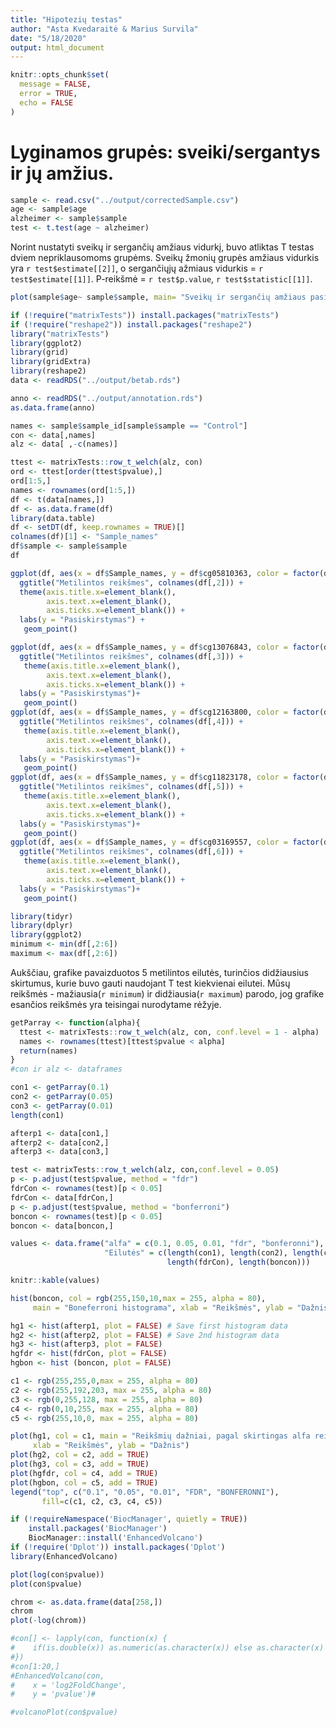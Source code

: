 ```yaml
---
title: "Hipotezių testas"
author: "Asta Kvedaraitė & Marius Survila"
date: "5/18/2020"
output: html_document
---
```


```r
knitr::opts_chunk$set(
  message = FALSE,
  error = TRUE,
  echo = FALSE 
)
```

# Lyginamos grupės: sveiki/sergantys ir jų amžius.
```r
sample <- read.csv("../output/correctedSample.csv")
age <- sample$age
alzheimer <- sample$sample
test <- t.test(age ~ alzheimer)
```
Norint nustatyti sveikų ir sergančių amžiaus vidurkį, buvo atliktas T testas dviem nepriklausomoms grupėms.
Sveikų žmonių grupės amžiaus vidurkis yra `r test$estimate[[2]]`, o sergančiųjų ažmiaus vidurkis = `r test$estimate[[1]]`.
P-reikšmė = `r test$p.value`, `r test$statistic[[1]]`.

```r
plot(sample$age~ sample$sample, main= "Sveikų ir sergančių amžiaus pasiskirstymas", xlab = NA, ylab ="Age")

```


```r
if (!require("matrixTests")) install.packages("matrixTests")
if (!require("reshape2")) install.packages("reshape2")
library("matrixTests")
library(ggplot2)
library(grid)
library(gridExtra)
library(reshape2)
data <- readRDS("../output/betab.rds")

anno <- readRDS("../output/annotation.rds")
as.data.frame(anno)

names <- sample$sample_id[sample$sample == "Control"]
con <- data[,names]
alz <- data[ ,-c(names)]

ttest <- matrixTests::row_t_welch(alz, con)
ord <- ttest[order(ttest$pvalue),]
ord[1:5,]
names <- rownames(ord[1:5,])
df <- t(data[names,])
df <- as.data.frame(df)
library(data.table)
df <- setDT(df, keep.rownames = TRUE)[]
colnames(df)[1] <- "Sample_names"
df$sample <- sample$sample
df


```




```r

ggplot(df, aes(x = df$Sample_names, y = df$cg05810363, color = factor(df$sample))) +
  ggtitle("Metilintos reikšmes", colnames(df[,2])) +
  theme(axis.title.x=element_blank(),
        axis.text.x=element_blank(),
        axis.ticks.x=element_blank()) +
  labs(y = "Pasiskirstymas") + 
   geom_point()

```


```r
ggplot(df, aes(x = df$Sample_names, y = df$cg13076843, color = factor(df$sample))) +
  ggtitle("Metilintos reikšmes", colnames(df[,3])) +
   theme(axis.title.x=element_blank(),
        axis.text.x=element_blank(),
        axis.ticks.x=element_blank()) +
  labs(y = "Pasiskirstymas")+
   geom_point()
ggplot(df, aes(x = df$Sample_names, y = df$cg12163800, color = factor(df$sample))) +
  ggtitle("Metilintos reikšmes", colnames(df[,4])) +
   theme(axis.title.x=element_blank(),
        axis.text.x=element_blank(),
        axis.ticks.x=element_blank()) +
  labs(y = "Pasiskirstymas")+
   geom_point()
ggplot(df, aes(x = df$Sample_names, y = df$cg11823178, color = factor(df$sample))) +
  ggtitle("Metilintos reikšmes", colnames(df[,5])) +
   theme(axis.title.x=element_blank(),
        axis.text.x=element_blank(),
        axis.ticks.x=element_blank()) +
  labs(y = "Pasiskirstymas")+
   geom_point()
ggplot(df, aes(x = df$Sample_names, y = df$cg03169557, color = factor(df$sample))) +
  ggtitle("Metilintos reikšmes", colnames(df[,6])) +
   theme(axis.title.x=element_blank(),
        axis.text.x=element_blank(),
        axis.ticks.x=element_blank()) +
  labs(y = "Pasiskirstymas")+
   geom_point()

```

```r
library(tidyr)
library(dplyr)
library(ggplot2)
minimum <- min(df[,2:6])
maximum <- max(df[,2:6])
```
Aukščiau, grafike pavaizduotos 5 metilintos eilutės, turinčios didžiausius skirtumus, kurie buvo gauti naudojant T test kiekvienai eilutei. Mūsų reikšmės - mažiausia(`r minimum`) ir didžiausia(`r maximum`) parodo, jog grafike esančios reikšmės yra teisingai nurodytame rėžyje.


```r

getParray <- function(alpha){
  ttest <- matrixTests::row_t_welch(alz, con, conf.level = 1 - alpha)
  names <- rownames(ttest)[ttest$pvalue < alpha]
  return(names)
}
#con ir alz <- dataframes 

con1 <- getParray(0.1)
con2 <- getParray(0.05)
con3 <- getParray(0.01)
length(con1)

afterp1 <- data[con1,]
afterp2 <- data[con2,]
afterp3 <- data[con3,]

test <- matrixTests::row_t_welch(alz, con,conf.level = 0.05)
p <- p.adjust(test$pvalue, method = "fdr")
fdrCon <- rownames(test)[p < 0.05]
fdrCon <- data[fdrCon,]
p <- p.adjust(test$pvalue, method = "bonferroni")
boncon <- rownames(test)[p < 0.05]
boncon <- data[boncon,]

values <- data.frame("alfa" = c(0.1, 0.05, 0.01, "fdr", "bonferonni"), 
                     "Eilutės" = c(length(con1), length(con2), length(con3),
                                   length(fdrCon), length(boncon)))

knitr::kable(values)

```


```r
hist(boncon, col = rgb(255,150,10,max = 255, alpha = 80),
     main = "Boneferroni histograma", xlab = "Reikšmės", ylab = "Dažnis")
```


```r

hg1 <- hist(afterp1, plot = FALSE) # Save first histogram data
hg2 <- hist(afterp2, plot = FALSE) # Save 2nd histogram data
hg3 <- hist(afterp3, plot = FALSE)
hgfdr <- hist(fdrCon, plot = FALSE)
hgbon <- hist (boncon, plot = FALSE)
```

```r
c1 <- rgb(255,255,0,max = 255, alpha = 80)
c2 <- rgb(255,192,203, max = 255, alpha = 80)
c3 <- rgb(0,255,128, max = 255, alpha = 80)
c4 <- rgb(0,10,255, max = 255, alpha = 80)
c5 <- rgb(255,10,0, max = 255, alpha = 80)

plot(hg1, col = c1, main = "Reikšmių dažniai, pagal skirtingas alfa reikšmes",
     xlab = "Reikšmės", ylab = "Dažnis")
plot(hg2, col = c2, add = TRUE) 
plot(hg3, col = c3, add = TRUE)
plot(hgfdr, col = c4, add = TRUE)
plot(hgbon, col = c5, add = TRUE)
legend("top", c("0.1", "0.05", "0.01", "FDR", "BONFERONNI"),
       fill=c(c1, c2, c3, c4, c5))
```


```r
if (!requireNamespace('BiocManager', quietly = TRUE))
    install.packages('BiocManager')
    BiocManager::install('EnhancedVolcano')
if (!require('Dplot')) install.packages('Dplot')
library(EnhancedVolcano)

plot(log(con$pvalue))
plot(con$pvalue)

```

```r
chrom <- as.data.frame(data[258,])
chrom
plot(-log(chrom))


```

```r
#con[] <- lapply(con, function(x) {
#    if(is.double(x)) as.numeric(as.character(x)) else as.character(x)
#})
#con[1:20,]
#EnhancedVolcano(con,
#    x = 'log2FoldChange',
#    y = 'pvalue')#

#volcanoPlot(con$pvalue)

```


